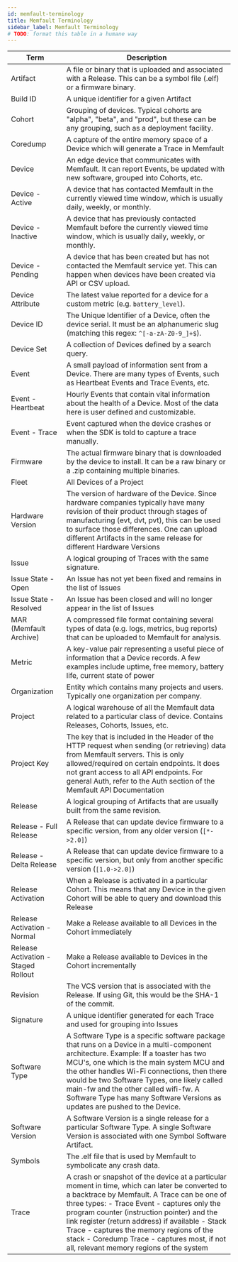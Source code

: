 ```yaml
---
id: memfault-terminology
title: Memfault Terminology
sidebar_label: Memfault Terminology
# TODO: format this table in a humane way
---
```


| Term                                           | Description                                                                                                                                                                                                                                                                                                                                                                                                                            |
| ---------------------------------------------- | -------------------------------------------------------------------------------------------------------------------------------------------------------------------------------------------------------------------------------------------------------------------------------------------------------------------------------------------------------------------------------------------------------------------------------------- |
| Artifact                                       | A file or binary that is uploaded and associated with a Release. This can be a symbol file (.elf) or a firmware binary.                                                                                                                                                                                                                                                                                                                |
| Build ID                                       | A unique identifier for a given Artifact                                                                                                                                                                                                                                                                                                                                                                                               |
| Cohort <a id="cohort"></a>                     | Grouping of devices. Typical cohorts are "alpha", "beta", and "prod", but these can be any grouping, such as a deployment facility.                                                                                                                                                                                                                                                                                                    |
| Coredump                                       | A capture of the entire memory space of a Device which will generate a Trace in Memfault                                                                                                                                                                                                                                                                                                                                               |
| Device                                         | An edge device that communicates with Memfault. It can report Events, be updated with new software, grouped into Cohorts, etc.                                                                                                                                                                                                                                                                                                         |
| Device - Active <a id="device-active"></a>     | A device that has contacted Memfault in the currently viewed time window, which is usually daily, weekly, or monthly.                                                                                                                                                                                                                                                                                                                  |
| Device - Inactive <a id="device-inactive"></a> | A device that has previously contacted Memfault before the currently viewed time window, which is usually daily, weekly, or monthly.                                                                                                                                                                                                                                                                                                   |
| Device - Pending <a id="device-pending"></a>   | A device that has been created but has not contacted the Memfault service yet. This can happen when devices have been created via API or CSV upload.                                                                                                                                                                                                                                                                                   |
| Device Attribute                               | The latest value reported for a device for a custom metric (e.g. `battery_level`).                                                                                                                                                                                                                                                                                                                                                     |
| Device ID <a id="device-id"></a>               | The Unique Identifier of a Device, often the device serial. It must be an alphanumeric slug (matching this regex: `^[-a-zA-Z0-9_]+$`).                                                                                                                                                                                                                                                                                                 |
| Device Set                                     | A collection of Devices defined by a search query.                                                                                                                                                                                                                                                                                                                                                                                     |
| Event                                          | A small payload of information sent from a Device. There are many types of Events, such as Heartbeat Events and Trace Events, etc.                                                                                                                                                                                                                                                                                                     |
| Event - Heartbeat                              | Hourly Events that contain vital information about the health of a Device. Most of the data here is user defined and customizable.                                                                                                                                                                                                                                                                                                     |
| Event - Trace                                  | Event captured when the device crashes or when the SDK is told to capture a trace manually.                                                                                                                                                                                                                                                                                                                                            |
| Firmware                                       | The actual firmware binary that is downloaded by the device to install. It can be a raw binary or a .zip containing multiple binaries.                                                                                                                                                                                                                                                                                                 |
| Fleet                                          | All Devices of a Project                                                                                                                                                                                                                                                                                                                                                                                                               |
| Hardware Version                               | The version of hardware of the Device. Since hardware companies typically have many revision of their product through stages of manufacturing (evt, dvt, pvt), this can be used to surface those differences. One can upload different Artifacts in the same release for different Hardware Versions                                                                                                                                   |
| Issue <a id="issue"></a>                       | A logical grouping of Traces with the same signature.                                                                                                                                                                                                                                                                                                                                                                                  |
| Issue State - Open                             | An Issue has not yet been fixed and remains in the list of Issues                                                                                                                                                                                                                                                                                                                                                                      |
| Issue State - Resolved                         | An Issue has been closed and will no longer appear in the list of Issues                                                                                                                                                                                                                                                                                                                                                               |
| MAR (Memfault Archive)                         | A compressed file format containing several types of data (e.g. logs, metrics, bug reports) that can be uploaded to Memfault for analysis.                                                                                                                                                                                                                                                                                             |
| Metric                                         | A key-value pair representing a useful piece of information that a Device records. A few examples include uptime, free memory, battery life, current state of power                                                                                                                                                                                                                                                                    |
| Organization                                   | Entity which contains many projects and users. Typically one organization per company.                                                                                                                                                                                                                                                                                                                                                 |
| Project                                        | A logical warehouse of all the Memfault data related to a particular class of device. Contains Releases, Cohorts, Issues, etc.                                                                                                                                                                                                                                                                                                         |
| Project Key                                    | The key that is included in the Header of the HTTP request when sending (or retrieving) data from Memfault servers. This is only allowed/required on certain endpoints. It does not grant access to all API endpoints. For general Auth, refer to the Auth section of the Memfault API Documentation                                                                                                                                   |
| Release                                        | A logical grouping of Artifacts that are usually built from the same revision.                                                                                                                                                                                                                                                                                                                                                         |
| Release - Full Release                         | A Release that can update device firmware to a specific version, from any older version (`[*->2.0]`)                                                                                                                                                                                                                                                                                                                                   |
| Release - Delta Release                        | A Release that can update device firmware to a specific version, but only from another specific version (`[1.0->2.0]`)                                                                                                                                                                                                                                                                                                                 |
| Release Activation                             | When a Release is activated in a particular Cohort. This means that any Device in the given Cohort will be able to query and download this Release                                                                                                                                                                                                                                                                                     |
| Release Activation - Normal                    | Make a Release available to all Devices in the Cohort immediately                                                                                                                                                                                                                                                                                                                                                                      |
| Release Activation - Staged Rollout            | Make a Release available to Devices in the Cohort incrementally                                                                                                                                                                                                                                                                                                                                                                        |
| Revision                                       | The VCS version that is associated with the Release. If using Git, this would be the SHA-1 of the commit.                                                                                                                                                                                                                                                                                                                              |
| Signature                                      | A unique identifier generated for each Trace and used for grouping into Issues                                                                                                                                                                                                                                                                                                                                                         |
| Software Type                                  | A Software Type is a specific software package that runs on a Device in a multi-component architecture. Example: If a toaster has two MCU's, one which is the main system MCU and the other handles Wi-Fi connections, then there would be two Software Types, one likely called main-fw and the other called wifi-fw. A Software Type has many Software Versions as updates are pushed to the Device.                                 |
| Software Version                               | A Software Version is a single release for a particular Software Type. A single Software Version is associated with one Symbol Software Artifact.                                                                                                                                                                                                                                                                                      |
| Symbols                                        | The .elf file that is used by Memfault to symbolicate any crash data.                                                                                                                                                                                                                                                                                                                                                                  |
| Trace <a id="trace"></a>                       | A crash or snapshot of the device at a particular moment in time, which can later be converted to a backtrace by Memfault. A Trace can be one of three types: - Trace Event - captures only the program counter (instruction pointer) and the link register (return address) if available - Stack Trace - captures the memory regions of the stack - Coredump Trace - captures most, if not all, relevant memory regions of the system |
